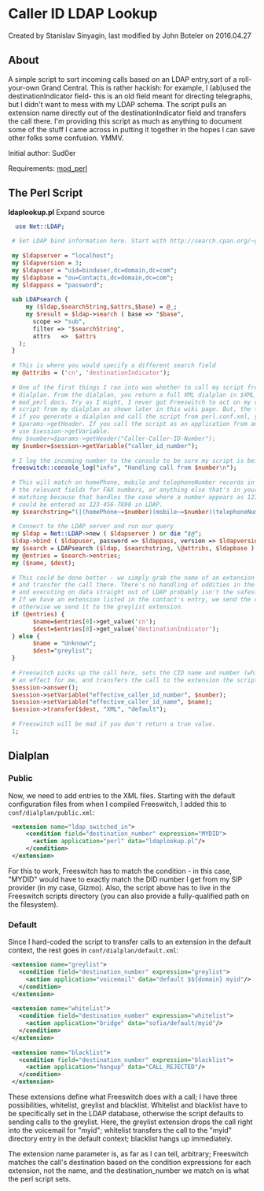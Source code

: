 
# Caller ID LDAP Lookup 

 Created by  Stanislav Sinyagin, last modified by  John Boteler on 2016.04.27

## About

A simple script to sort incoming calls based on an LDAP entry,sort of a roll-your-own Grand Central. This is rather hackish: for example, I (ab)used the destinationIndicator field- this is an old field meant for directing telegraphs, but I didn't want to mess with my LDAP schema. The script pulls an extension name directly out of the destinationIndicator field and transfers the call there. I'm providing this script as much as anything to document some of the stuff I came across in putting it together in the hopes I can save other folks some confusion. YMMV.

Initial author: Sud0er

Requirements: [mod\_perl](../Modules/mod_perl_1048930.mdx#about)  

## The Perl Script

**ldaplookup.pl** Expand source 

```perl
  use Net::LDAP;
 
 # Set LDAP bind information here. Start with http://search.cpan.org/~gbarr/perl-ldap/lib/Net/LDAP.pod for more info on Net::LDAP
 
 my $ldapserver = "localhost";
 my $ldapversion = 3;
 my $ldapuser = "uid=binduser,dc=domain,dc=com";
 my $ldapbase = "ou=Contacts,dc=domain,dc=com";
 my $ldappass = "password";
 
 sub LDAPsearch {
     my ($ldap,$searchString,$attrs,$base) = @_;
     my $result = $ldap->search ( base => "$base",
       scope => "sub",
       filter => "$searchString",
       attrs   =>  $attrs
   );
 }
 
 # This is where you would specify a different search field 
 my @attribs = ('cn', 'destinationIndicator');
 
 # One of the first things I ran into was whether to call my script from an extension or at the 
 # dialplan. From the dialplan, you return a full XML dialplan in $XML_STRING as it is in the 
 # mod_perl docs. Try as I might, I never got Freeswitch to act on my dialplan, so I call the
 # script from my dialplan as shown later in this wiki page. But, the takeaway is, 
 # if you generate a dialplan and call the script from perl.conf.xml, you have to use 
 # $params->getHeader. If you call the script as an application from an exception, you have to 
 # use $session->getVariable. 
 #my $number=$params->getHeader("Caller-Caller-ID-Number");
 my $number=$session->getVariable("caller_id_number");
 
 # I log the incoming number to the console to be sure my script is being called
 freeswitch::console_log("info", "Handling call from $number\n");
 
 # This will match on homePhone, mobile and telephoneNumber records in LDAP. You could also add 
 # the relevant fields for FAX numbers, or anything else that's in your schema. I used loose
 # matching because that handles the case where a number appears as 1234567890 to Freeswitch, but 
 # could be entered as 123-456-7890 in LDAP. 
 my $searchstring="(|(homePhone~=$number)(mobile~=$number)(telephoneNumber~=$number))";
 
 # Connect to the LDAP server and run our query
 my $ldap = Net::LDAP->new ( $ldapserver ) or die "$@";
 $ldap->bind ( $ldapuser, password => $ldappass, version => $ldapversion ) or die "$@";
 my $search = LDAPsearch ($ldap, $searchstring, \@attribs, $ldapbase ) or die "$@";
 my @entries = $search->entries;
 my ($name, $dest);
 
 # This could be done better - we simply grab the name of an extension out of LDAP, 
 # and transfer the call there. There's no handling of oddities in the LDAP search result
 # and executing on data straight out of LDAP probably isn't the safest thing ever. 
 # If we have an extension listed in the contact's entry, we send the caller there, 
 # otherwise we send it to the greylist extension. 
 if (@entries) {
       $name=$entries[0]->get_value('cn');
       $dest=$entries[0]->get_value('destinationIndicator');
 } else {  
       $name = "Unknown";
       $dest="greylist";
 }
 
 # Freeswitch picks up the call here, sets the CID name and number (which doesn't seem to have 
 # an effect for me, and transfers the call to the extension the script picked.  
 $session->answer();
 $session->setVariable("effective_caller_id_number", $number);
 $session->setVariable("effective_caller_id_name", $name);
 $session->transfer($dest, "XML", "default");
 
 # Freeswitch will be mad if you don't return a true value. 
 1;
```

## Dialplan

### Public

Now, we need to add entries to the XML files. Starting with the default configuration files from when I compiled Freeswitch, I added this to `conf/dialplan/public.xml`:

```xml
 <extension name="ldap_switched_in">
     <condition field="destination_number" expression="MYDID">
       <action application="perl" data="ldaplookup.pl"/>
     </condition>
 </extension>
```

For this to work, Freeswitch has to match the condition - in this case, "MYDID" would have to exactly match the DID number I get from my SIP provider (in my case, Gizmo). Also, the script above has to live in the Freeswitch scripts directory (you can also provide a fully-qualified path on the filesystem).

### Default

Since I hard-coded the script to transfer calls to an extension in the default context, the rest goes in `conf/dialplan/default.xml`:

```xml
 <extension name="greylist">
   <condition field="destination_number" expression="greylist">
     <action application="voicemail" data="default $${domain} myid"/>
   </condition>
 </extension>
 
 <extension name="whitelist">
   <condition field="destination_number" expression="whitelist">
     <action application="bridge" data="sofia/default/myid"/>
   </condition>
 </extension>
 
 <extension name="blacklist">
   <condition field="destination_number" expression="blacklist">
     <action application="hangup" data="CALL_REJECTED"/>
   </condition>
 </extension>
```

These extensions define what Freeswitch does with a call; I have three possibilities, whitelist, greylist and blacklist. Whitelist and blacklist have to be specifically set in the LDAP database, otherwise the script defaults to sending calls to the greylist. Here, the greylist extension drops the call right into the voicemail for "myid"; whitelist transfers the call to the "myid" directory entry in the default context; blacklist hangs up immediately.

The extension name parameter is, as far as I can tell, arbitrary; Freeswitch matches the call's destination based on the condition expressions for each extension, not the name, and the destination\_number we match on is what the perl script sets.


